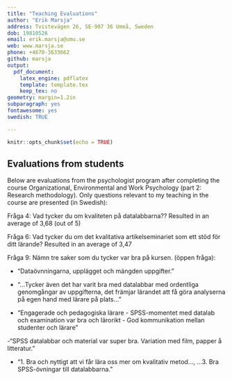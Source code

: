 ```yaml
---
title: "Teaching Evaluations"
author: "Erik Marsja"
address: Tvistevägen 26, SE-907 36 Umeå, Sweden
dob: 19810526
email: erik.marsja@umu.se
web: www.marsja.se
phone: +4670-3633662
github: marsja
output:
  pdf_document:
    latex_engine: pdflatex
    template: template.tex
    keep_tex: no
geometry: margin=1.2in
subparagraph: yes
fontawesome: yes
swedish: TRUE

---
```


```r
knitr::opts_chunk$set(echo = TRUE)
```

## Evaluations from students

Below are evaluations from the psychologist program after completing the course Organizational, Environmental and Work Psychology (part 2: Research methodology). Only questions relevant to my teaching in the course are presented (in Swedish):

Fråga 4: Vad tycker du om kvaliteten på datalabbarna?? Resulted in an average of 3,68 (out of 5)

Fråga 6: Vad tycker du om det kvalitativa artikelseminariet som ett stöd för ditt lärande?  Resulted in an average of 3,47

Fråga 9: Nämn tre saker som du tycker var bra på kursen. (öppen fråga):

  - "Dataövnningarna, upplägget och mängden uppgifter."
  
  - "...Tycker även det har varit bra med datalabbar med ordentliga genomgångar av uppgifterna, det främjar lärandet att få göra analyserna på egen hand med lärare på plats..."
  
  - "Engagerade och pedagogiska lärare - SPSS-momentet med datalab och examination var bra och lärorikt - God kommunikation mellan studenter och lärare"
  
  -"SPSS datalabbar och material var super bra. Variation med film,
  papper å litteratur."
  
  - "1. Bra och nyttigt att vi får lära oss mer om kvalitativ metod...,  ...3. Bra SPSS-övningar till datalabbarna."
  
